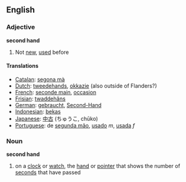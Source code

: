 ==English==
===Adjective===
'''second hand'''
#Not [[new]], [[used]] before

====Translations====
*[[Catalan]]: [[segona mà]]
*[[Dutch]]: [[tweedehands]], [[okkazie]] (also outside of Flanders?)
*[[French]]: [[seconde main]], [[occasion]]
*[[Frisian]]: [[twaddehâns]]
*[[German]]: [[gebraucht]], [[Second-Hand]]
*[[Indonesian]]: [[bekas]]
*[[Japanese]]: [[中古]] (ちゅうこ, chūko)
*[[Portuguese]]: de [[segunda mão]], [[usado]] ''m'', [[usada]] ''f''

===Noun===
'''second hand'''
#on a [[clock]] or [[watch]], the [[hand]] or [[pointer]] that shows the number of [[second]]s that have passed